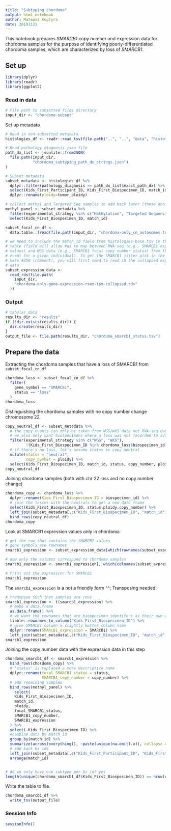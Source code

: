 ```yaml
---
title: "Subtyping chordoma"
output: html_notebook
author: Mateusz Koptyra 
date: 20191121
---
```


This notebook prepares _SMARCB1_ copy number and expression data for chordoma samples for the purpose of identifying poorly-differentiated chordoma samples, which are characterized by loss of _SMARCB1_.

## Set up

```r
library(dplyr)
library(readr)
library(ggplot2)
```

### Read in data

```r
# File path to subsetted files directory
input_dir <- "chordoma-subset"
```

Set up metadata

```r
# Read in non-subsetted metadata
histologies_df <- readr::read_tsv(file.path("..", "..", "data", "histologies-base.tsv"), guess_max = 100000)

# Read pathology diagnosis json file
path_dx_list <- jsonlite::fromJSON(
  file.path(input_dir,
            "chordoma_subtyping_path_dx_strings.json")
)

# Subset metadata
subset_metadata <- histologies_df %>%
  dplyr::filter(pathology_diagnosis == path_dx_list$exact_path_dx) %>%
  select(Kids_First_Participant_ID, Kids_First_Biospecimen_ID, match_id, sample_id, experimental_strategy, tumor_ploidy) %>%
  dplyr::rename(ploidy=tumor_ploidy)

# collect methyl and Targeted Seq samples to add back later (these don't have CN or RNA expression)
methyl_panel <- subset_metadata %>%
  filter(experimental_strategy %in% c("Methylation", "Targeted Sequencing")) %>%
  select(Kids_First_Biospecimen_ID, match_id)
```

```r
subset_focal_cn_df <-
  data.table::fread(file.path(input_dir, "chordoma-only_cn_autosomes.tsv.gz"))
```

```r
# we need to include the match_id field from histologies-base.tsv in the final
# table (field will allow #us to map between RNA-seq (e.g., SMARCB1 expression
# values) and WGS data (e.g., SMARCB1 focal copy number status) from the same
# event for a given individual). To get the SMARCB1 jitter plot in the photo
# here #250 (comment), you will first need to read in the collapsed expression
# data
subset_expression_data <-
  read_rds(file.path(
    input_dir,
    "chordoma-only-gene-expression-rsem-tpm-collapsed.rds"
  ))
```

### Output

```r
# tabular data
results_dir <- "results"
if (!dir.exists(results_dir)) {
  dir.create(results_dir)
}
output_file <- file.path(results_dir, "chordoma_smarcb1_status.tsv")
```

## Prepare the data

Extracting the chordoma samples that have a loss of SMARCB1 from `subset_focal_cn_df`

```r
chordoma_loss <- subset_focal_cn_df %>%
  filter(
    gene_symbol == "SMARCB1",
    status == "loss"
  )
chordoma_loss

```

Distinguishing the chordoma samples with no copy number change chromosome 22
```r
copy_neutral_df <- subset_metadata %>%
  # the copy events can only be taken from WGS/WXS data not RNA-seq data
  # we also only want biospecimens where a loss was not recorded to avoid duplicates
  filter(experimental_strategy %in% c("WGS", "WXS"),
         !(Kids_First_Biospecimen_ID %in% chordoma_loss$biospecimen_id)) %>%
  # if there's no loss, let's assume status is copy neutral
  mutate(status = "neutral",
         copy_number = ploidy) %>%
  select(Kids_First_Biospecimen_ID, match_id, status, copy_number, ploidy)
copy_neutral_df
```

Joining chordoma samples (both with chr 22 loss and no copy number change)
```r
chordoma_copy <- chordoma_loss %>%
  dplyr::rename(Kids_First_Biospecimen_ID = biospecimen_id) %>%
  # join the losses with the neutrals to get a new data frame
  select(Kids_First_Biospecimen_ID, status,ploidy,copy_number) %>%
  left_join(subset_metadata[,c("Kids_First_Biospecimen_ID", "match_id")]) %>%
  bind_rows(copy_neutral_df)
chordoma_copy
```

Look at SMARCB1 expression values only in chordoma

```r
# get the row that contains the SMARCB1 values
# gene symbols are rownames
smarcb1_expression <- subset_expression_data[which(rownames(subset_expression_data) == "SMARCB1"), ]
```

```r
# now only the columns correspond to chordoma samples
smarcb1_expression <- smarcb1_expression[, which(colnames(subset_expression_data) %in% subset_metadata$Kids_First_Biospecimen_ID) ]

# Print out the expression for SMARCB1
smarcb1_expression
```

The `smarcb1_expression` is a not a friendly form ^^; Transposing needed: 

```r
# transpose such that samples are rows
smarcb1_expression <- t(smarcb1_expression) %>%
  # make a data.frame
  as.data.frame() %>%
  # we want the rownames that are biospecimen identifers as their own column called Kids_First_Biospecimen_ID
  tibble::rownames_to_column("Kids_First_Biospecimen_ID") %>%
  # give SMARCB1 column a slightly better column name
  dplyr::rename(SMARCB1_expression = SMARCB1) %>%
  left_join(subset_metadata[,c("Kids_First_Biospecimen_ID", "match_id")])
smarcb1_expression
```


Joining the copy number data with the expression data in this step
```r
chordoma_smarcb1_df <- smarcb1_expression %>%
  bind_rows(chordoma_copy) %>%
  # 'status' is replaced a more descriptive name
  dplyr::rename(focal_SMARCB1_status = status,
                SMARCB1_copy_number = copy_number) %>%
  # add remaining samples
  bind_rows(methyl_panel) %>%
    select(
    Kids_First_Biospecimen_ID,
    match_id,
    ploidy,
    focal_SMARCB1_status,
    SMARCB1_copy_number,
    SMARCB1_expression
  ) %>%
  select(-Kids_First_Biospecimen_ID) %>%
  #combine data by match id
  group_by(match_id) %>%
  summarize(across(everything(), ~paste(unique(na.omit(.x)), collapse = ", ")), .groups = 'drop') %>%
  # add back bs ids
  left_join(subset_metadata[,c("Kids_First_Participant_ID", "Kids_First_Biospecimen_ID", "match_id", "sample_id")]) %>%
  arrange(match_id) 


# do we only have one subtype per bs id? yes
length(unique(chordoma_smarcb1_df$Kids_First_Biospecimen_ID)) == nrow(chordoma_smarcb1_df)

```


Write the table to file.

```r
chordoma_smarcb1_df %>%
  write_tsv(output_file)
```

### Session Info

```r
sessionInfo()
```
